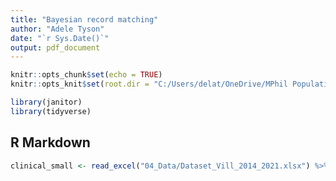 ```yaml
---
title: "Bayesian record matching"
author: "Adele Tyson"
date: "`r Sys.Date()`"
output: pdf_document
---
```


```r
knitr::opts_chunk$set(echo = TRUE)
knitr::opts_knit$set(root.dir = "C:/Users/delat/OneDrive/MPhil Population Health Sciences 2022-2023/12 Dissertation")
```

```r

library(janitor)
library(tidyverse)

```


## R Markdown

```r
clinical_small <- read_excel("04_Data/Dataset_Vill_2014_2021.xlsx") %>% clean_names()


```